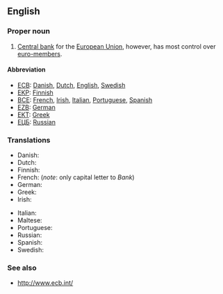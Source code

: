 {{wikipedia}}
==English==

===Proper noun===
{{en-proper noun}}

# [[Central bank]] for the [[European Union]], however, has most control over [[euro-members]].

====Abbreviation====
*[[ECB]]: [[Danish]], [[Dutch]], [[English]], [[Swedish]]
*[[EKP]]: [[Finnish]]
*[[BCE]]: [[French]], [[Irish]], [[Italian]], [[Portuguese]], [[Spanish]]
*[[EZB]]: [[German]]
*[[ΕΚΤ]]: [[Greek]]
*[[ЕЦБ]]: [[Russian]]

===Translations===
{{rfc-level|Translations at L3+ (AutoFormat would have corrected level of Translations)}}
{{trans-top|}}
*Danish: {{t|da|Den Europæiske Centralbank}}
*Dutch: {{t|nl|Europese Centrale Bank}}
*Finnish: {{t|fi|Euroopan keskuspankki}}
*French: {{t|fr|Banque centrale européenne|f}} (''note'': only capital letter to ''Bank'')
*German: {{t|de|Europäische Zentralbank}}
*Greek: {{t|el|Ευρωπαϊκή Κεντρική Τράπεζα}}
*Irish: {{t|ga|Banc Ceannais na hEorpach}}
{{trans-mid}}
*Italian: {{t|it|Banca Centrale Europea}}
*Maltese: {{t|mt|Bank Ċentrali Ewropew}}
*Portuguese: {{t|pt|Banco Central Europeu}}
*Russian: {{t|ru|Европейский центральный банк}}
*Spanish: {{t|es|Banco Central Europeo}}
*Swedish: {{t|sv|Europeiska centralbanken}}
{{trans-bottom}}

===See also===
*http://www.ecb.int/